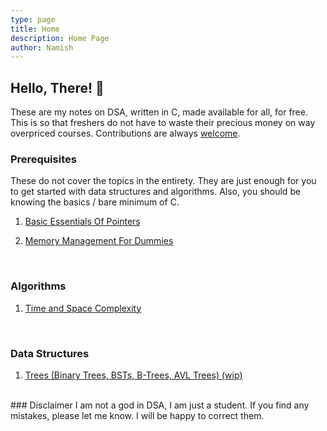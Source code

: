 ```yaml
---
type: page
title: Home
description: Home Page
author: Namish
---
```


## Hello, There! 👋

These are my notes on DSA, written in C, made available for all, for free. This is so that freshers do not have to waste their precious money on way overpriced courses. Contributions are always [welcome](https://github.com/namishh/notes).

### Prerequisites

These do not cover the topics in the entirety. They are just enough for you to get started with data structures and algorithms. Also, you should be knowing the basics / bare minimum of C.
<br/>

01.  [Basic Essentials Of Pointers](/pre/pointers)

<div className="seperator">
</div>

02.  [Memory Management For Dummies](/pre/memory)

<br/>

### Algorithms

01.  [Time and Space Complexity](/algo/complexity)

<br/>

### Data Structures

01. [Trees (Binary Trees, BSTs, B-Trees, AVL Trees) (wip)](/struct/trees)

<br/>
### Disclaimer
I am not a god in DSA, I am just a student. If you find any mistakes, please let me know. I will be happy to correct them.